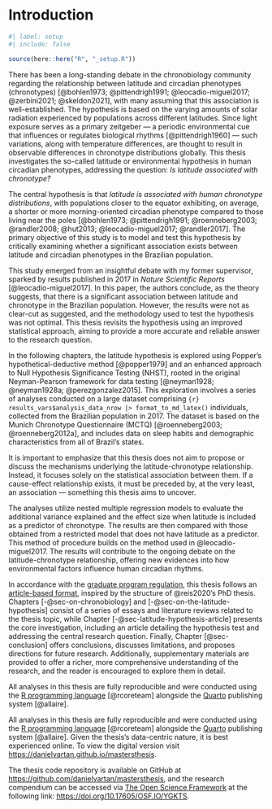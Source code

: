 <!-- %:::% index begin %:::% -->
# Introduction {#sec-introduction}

```r
#| label: setup
#| include: false

source(here::here("R", "_setup.R"))
```

<!-- %:::% index pdf begin %:::% -->
There has been a long-standing debate in the chronobiology community regarding the relationship between latitude and circadian phenotypes (chronotypes) [@bohlen1973; @pittendrigh1991; @leocadio-miguel2017; @zerbini2021; @skeldon2021], with many assuming that this association is well-established. The hypothesis is based on the varying amounts of solar radiation experienced by populations across different latitudes. Since light exposure serves as a primary zeitgeber — a periodic environmental cue that influences or regulates biological rhythms [@pittendrigh1960] — such variations, along with temperature differences, are thought to result in observable differences in chronotype distributions globally. This thesis investigates the so-called latitude or environmental hypothesis in human circadian phenotypes, addressing the question: *Is latitude associated with chronotype?*

The central hypothesis is that *latitude is associated with human chronotype distributions*, with populations closer to the equator exhibiting, on average, a shorter or more morning-oriented circadian phenotype compared to those living near the poles [@bohlen1973; @pittendrigh1991; @roenneberg2003; @randler2008; @hut2013; @leocadio-miguel2017; @randler2017]. The primary objective of this study is to model and test this hypothesis by critically examining whether a significant association exists between latitude and circadian phenotypes in the Brazilian population.

This study emerged from an insightful debate with my former supervisor, sparked by results published in 2017 in *Nature Scientific Reports* [@leocadio-miguel2017]. In this paper, the authors conclude, as the theory suggests, that there is a significant association between latitude and chronotype in the Brazilian population. However, the results were not as clear-cut as suggested, and the methodology used to test the hypothesis was not optimal. This thesis revisits the hypothesis using an improved statistical approach, aiming to provide a more accurate and reliable answer to the research question.

In the following chapters, the latitude hypothesis is explored using Popper's hypothetical-deductive method [@popper1979] and an enhanced approach to Null Hypothesis Significance Testing (NHST), rooted in the original Neyman-Pearson framework for data testing [@neyman1928; @neyman1928a; @perezgonzalez2015]. This exploration involves a series of analyses conducted on a large dataset comprising `{r} results_vars$analysis_data_nrow |> format_to_md_latex()` individuals, collected from the Brazilian population in 2017. The dataset is based on the Munich Chronotype Questionnaire (MCTQ) [@roenneberg2003; @roenneberg2012a], and includes data on sleep habits and demographic characteristics from all of Brazil's states.

It is important to emphasize that this thesis does not aim to propose or discuss the mechanisms underlying the latitude-chronotype relationship. Instead, it focuses solely on the statistical association between them. If a cause-effect relationship exists, it must be preceded by, at the very least, an association — something this thesis aims to uncover.

The analyses utilize nested multiple regression models to evaluate the additional variance explained and the effect size when latitude is included as a predictor of chronotype. The results are then compared with those obtained from a restricted model that does not have latitude as a predictor. This method of procedure builds on the method used in @leocadio-miguel2017. The results will contribute to the ongoing debate on the latitude-chronotype relationship, offering new evidences into how environmental factors influence human circadian rhythms.

In accordance with the [graduate program regulation](https://leginf.usp.br/?resolucao=resolucao-copgr-no-7829-de-03-de-outubro-de-2019#:~:text=XI%20%E2%80%93%20PROCEDIMENTOS%20PARA%20DEP%C3%93SITO%20DA%20DISSERTA%C3%87%C3%83O), this thesis follows an [article-based format](https://en.wikipedia.org/wiki/Collection_of_articles), inspired by the structure of @reis2020's PhD thesis. Chapters [-@sec-on-chronobiology] and [-@sec-on-the-latitude-hypothesis] consist of a series of essays and literature reviews related to the thesis topic, while Chapter [-@sec-latitude-hypothesis-article] presents the core investigation, including an article detailing the hypothesis test and addressing the central research question. Finally, Chapter [@sec-conclusion] offers conclusions, discusses limitations, and proposes directions for future research. Additionally, supplementary materials are provided to offer a richer, more comprehensive understanding of the research, and the reader is encouraged to explore them in detail.

::: {.content-visible when-format="html"}
All analyses in this thesis are fully reproducible and were conducted using the [R programming language](https://www.r-project.org/) [@rcoreteam] alongside the [Quarto](https://quarto.org/) publishing system [@allaire].
:::

::: {.content-visible when-format="pdf"}
All analyses in this thesis are fully reproducible and were conducted using the [R programming language](https://www.r-project.org/) [@rcoreteam] alongside the [Quarto](https://quarto.org/) publishing system [@allaire]. Given the thesis's data-centric nature, it is best experienced online. To view the digital version
visit <https://danielvartan.github.io/mastersthesis>.

The thesis code repository is available on GitHub at <https://github.com/danielvartan/mastersthesis>, and the research compendium can be accessed via [The Open Science Framework](https://osf.io/) at the following link:  <https://doi.org/10.17605/OSF.IO/YGKTS>.
:::
<!-- %:::% index end %:::% -->
